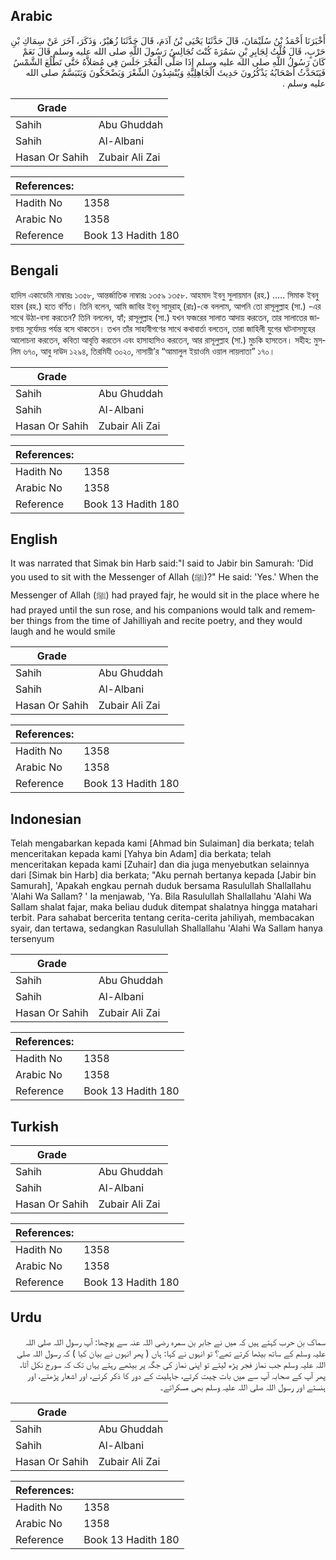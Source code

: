 ## Arabic


<div dir="rtl" lang="ar" style={{fontSize:'larger',backgroundColor:'#f8f9fa',padding:20}}>
أَخْبَرَنَا أَحْمَدُ بْنُ سُلَيْمَانَ، قَالَ حَدَّثَنَا يَحْيَى بْنُ آدَمَ، قَالَ حَدَّثَنَا زُهَيْرٌ، وَذَكَرَ، آخَرَ عَنْ سِمَاكِ بْنِ حَرْبٍ، قَالَ قُلْتُ لِجَابِرِ بْنِ سَمُرَةَ كُنْتَ تُجَالِسُ رَسُولَ اللَّهِ صلى الله عليه وسلم قَالَ نَعَمْ كَانَ رَسُولُ اللَّهِ صلى الله عليه وسلم إِذَا صَلَّى الْفَجْرَ جَلَسَ فِي مُصَلاَّهُ حَتَّى تَطْلُعَ الشَّمْسُ فَيَتَحَدَّثُ أَصْحَابُهُ يَذْكُرُونَ حَدِيثَ الْجَاهِلِيَّةِ وَيُنْشِدُونَ الشِّعْرَ وَيَضْحَكُونَ وَيَتَبَسَّمُ صلى الله عليه وسلم ‏.‏
</div>
<div style={{backgroundColor:'#f8f9fa',padding:20, marginBottom: 10}}><table> <thead> <tr> <th>Grade</th> <th></th> </tr> </thead> <tbody> <tr><td>Sahih</td><td>Abu Ghuddah</td></tr><tr><td>Sahih</td><td>Al-Albani</td></tr><tr><td>Hasan Or Sahih</td><td>Zubair Ali Zai</td></tr></tbody></table><table> <thead> <tr> <th>References:</th> <th></th> </tr> </thead> <tbody><tr><td>Hadith No</td><td>1358</td></tr><tr><td>Arabic No</td><td>1358</td></tr><tr><td>Reference</td><td>Book 13 Hadith 180</td></tr></tbody></table></div>

## Bengali


<div dir="ltr" lang="bn" style={{fontSize:'larger',backgroundColor:'#f8f9fa',padding:20}}>
হাদিস একাডেমি নাম্বারঃ ১৩৫৮, আন্তর্জাতিক নাম্বারঃ ১৩৫৯ ১৩৫৮. আহমাদ ইবনু সুলায়মান (রহ.) ..... সিমাক ইবনু হারব (রহ.) হতে বর্ণিত। তিনি বলেন, আমি জাবির ইবনু সামুরাহ্ (রাঃ)-কে বললাম, আপনি তো রাসূলুল্লাহ (সা.) -এর সাথে উঠা-বসা করতেন? তিনি বললেন, হ্যাঁ; রাসূলুল্লাহ (সা.) যখন ফজরের সালাত আদায় করতেন, তার সালাতের জায়গায় সূর্যোদয় পর্যন্ত বসে থাকতেন। তখন তাঁর সাহাবীগণের সাথে কথাবার্তা বলতেন, তারা জাহিলী যুগের ঘটনাসমূহের আলোচনা করতেন, কবিতা আবৃত্তি করতেন এবং হাসাহাসিও করতেন, আর রাসূলুল্লাহ (সা.) মুচকি হাসতেন। সহীহ: মুসলিম ৬৭০, আবু দাউদ ১২৯৪, তিরমিযী ৩০২০, নাসায়ী’র “আমালুল ইয়াওমি ওয়াল লায়লাতা” ১৭০।
</div>
<div style={{backgroundColor:'#f8f9fa',padding:20, marginBottom: 10}}><table> <thead> <tr> <th>Grade</th> <th></th> </tr> </thead> <tbody> <tr><td>Sahih</td><td>Abu Ghuddah</td></tr><tr><td>Sahih</td><td>Al-Albani</td></tr><tr><td>Hasan Or Sahih</td><td>Zubair Ali Zai</td></tr></tbody></table><table> <thead> <tr> <th>References:</th> <th></th> </tr> </thead> <tbody><tr><td>Hadith No</td><td>1358</td></tr><tr><td>Arabic No</td><td>1358</td></tr><tr><td>Reference</td><td>Book 13 Hadith 180</td></tr></tbody></table></div>

## English


<div dir="ltr" lang="en" style={{fontSize:'larger',backgroundColor:'#f8f9fa',padding:20}}>
It was narrated that Simak bin Harb said:"I said to Jabir bin Samurah: 'Did you used to sit with the Messenger of Allah (ﷺ)?" He said: 'Yes.' When the Messenger of Allah (ﷺ) had prayed fajr, he would sit in the place where he had prayed until the sun rose, and his companions would talk and remember things from the time of Jahilliyah and recite poetry, and they would laugh and he would smile
</div>
<div style={{backgroundColor:'#f8f9fa',padding:20, marginBottom: 10}}><table> <thead> <tr> <th>Grade</th> <th></th> </tr> </thead> <tbody> <tr><td>Sahih</td><td>Abu Ghuddah</td></tr><tr><td>Sahih</td><td>Al-Albani</td></tr><tr><td>Hasan Or Sahih</td><td>Zubair Ali Zai</td></tr></tbody></table><table> <thead> <tr> <th>References:</th> <th></th> </tr> </thead> <tbody><tr><td>Hadith No</td><td>1358</td></tr><tr><td>Arabic No</td><td>1358</td></tr><tr><td>Reference</td><td>Book 13 Hadith 180</td></tr></tbody></table></div>

## Indonesian


<div dir="ltr" lang="id" style={{fontSize:'larger',backgroundColor:'#f8f9fa',padding:20}}>
Telah mengabarkan kepada kami [Ahmad bin Sulaiman] dia berkata; telah menceritakan kepada kami [Yahya bin Adam] dia berkata; telah menceritakan kepada kami [Zuhair] dan dia juga menyebutkan selainnya dari [Simak bin Harb] dia berkata; "Aku pernah bertanya kepada [Jabir bin Samurah], 'Apakah engkau pernah duduk bersama Rasulullah Shallallahu 'Alahi Wa Sallam? ' Ia menjawab, 'Ya. Bila Rasulullah Shallallahu 'Alahi Wa Sallam shalat fajar, maka beliau duduk ditempat shalatnya hingga matahari terbit. Para sahabat bercerita tentang cerita-cerita jahiliyah, membacakan syair, dan tertawa, sedangkan Rasulullah Shallallahu 'Alahi Wa Sallam hanya tersenyum
</div>
<div style={{backgroundColor:'#f8f9fa',padding:20, marginBottom: 10}}><table> <thead> <tr> <th>Grade</th> <th></th> </tr> </thead> <tbody> <tr><td>Sahih</td><td>Abu Ghuddah</td></tr><tr><td>Sahih</td><td>Al-Albani</td></tr><tr><td>Hasan Or Sahih</td><td>Zubair Ali Zai</td></tr></tbody></table><table> <thead> <tr> <th>References:</th> <th></th> </tr> </thead> <tbody><tr><td>Hadith No</td><td>1358</td></tr><tr><td>Arabic No</td><td>1358</td></tr><tr><td>Reference</td><td>Book 13 Hadith 180</td></tr></tbody></table></div>

## Turkish


<div dir="ltr" lang="tr" style={{fontSize:'larger',backgroundColor:'#f8f9fa',padding:20}}>

</div>
<div style={{backgroundColor:'#f8f9fa',padding:20, marginBottom: 10}}><table> <thead> <tr> <th>Grade</th> <th></th> </tr> </thead> <tbody> <tr><td>Sahih</td><td>Abu Ghuddah</td></tr><tr><td>Sahih</td><td>Al-Albani</td></tr><tr><td>Hasan Or Sahih</td><td>Zubair Ali Zai</td></tr></tbody></table><table> <thead> <tr> <th>References:</th> <th></th> </tr> </thead> <tbody><tr><td>Hadith No</td><td>1358</td></tr><tr><td>Arabic No</td><td>1358</td></tr><tr><td>Reference</td><td>Book 13 Hadith 180</td></tr></tbody></table></div>

## Urdu


<div dir="rtl" lang="ur" style={{fontSize:'larger',backgroundColor:'#f8f9fa',padding:20}}>
سماک بن حرب کہتے ہیں کہ میں نے جابر بن سمرہ رضی اللہ عنہ سے پوچھا: آپ رسول اللہ صلی اللہ علیہ وسلم کے ساتھ بیٹھا کرتے تھے؟ تو انہوں نے کہا: ہاں ( پھر انہوں نے بیان کیا ) کہ رسول اللہ صلی اللہ علیہ وسلم جب نماز فجر پڑھ لیتے تو اپنی نماز کی جگہ پر بیٹھے رہتے یہاں تک کہ سورج نکل آتا، پھر آپ کے صحابہ آپ سے میں بات چیت کرتے، جاہلیت کے دور کا ذکر کرتے، اور اشعار پڑھتے، اور ہنستے اور رسول اللہ صلی اللہ علیہ وسلم بھی مسکراتے۔
</div>
<div style={{backgroundColor:'#f8f9fa',padding:20, marginBottom: 10}}><table> <thead> <tr> <th>Grade</th> <th></th> </tr> </thead> <tbody> <tr><td>Sahih</td><td>Abu Ghuddah</td></tr><tr><td>Sahih</td><td>Al-Albani</td></tr><tr><td>Hasan Or Sahih</td><td>Zubair Ali Zai</td></tr></tbody></table><table> <thead> <tr> <th>References:</th> <th></th> </tr> </thead> <tbody><tr><td>Hadith No</td><td>1358</td></tr><tr><td>Arabic No</td><td>1358</td></tr><tr><td>Reference</td><td>Book 13 Hadith 180</td></tr></tbody></table></div>